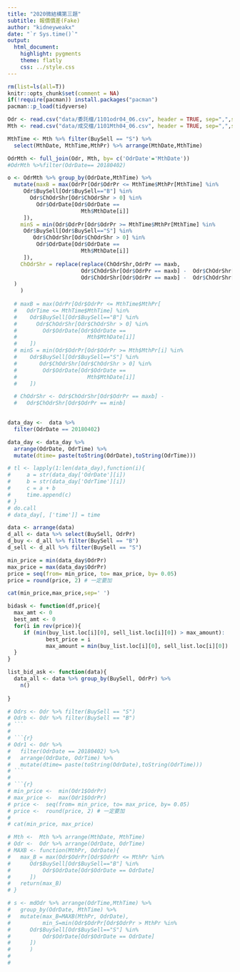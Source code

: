 ```yaml
---
title: "2020微結構第三題"
subtitle: 報價價差(Fake)
author: "kidneyweakx"
date: "`r Sys.time()`"
output:
  html_document:
    highlight: pygments
    theme: flatly
    css: ../style.css
---
```


```r
rm(list=ls(all=T))
knitr::opts_chunk$set(comment = NA)
if(!require(pacman)) install.packages("pacman")
pacman::p_load(tidyverse)
```

```r
Odr <- read.csv("data/委託檔/1101odr04_06.csv", header = TRUE, sep=",",stringsAsFactors = FALSE) %>% as_tibble()
Mth <- read.csv("data/成交檔/1101Mth04_06.csv", header = TRUE, sep=",",stringsAsFactors = FALSE) %>% as_tibble()
```

```r
MthTime <- Mth %>% filter(BuySell == "S") %>% 
  select(MthDate, MthTime,MthPr) %>% arrange(MthDate,MthTime)
```

```r
OdrMth <- full_join(Odr, Mth, by= c('OdrDate'='MthDate'))
#OdrMth %>%filter(OdrDate== 20180402)
```

```r
o <- OdrMth %>% group_by(OdrDate,MthTime) %>% 
  mutate(maxB = max(OdrPr[Odr$OdrPr <= MthTime$MthPr[MthTime] %in% 
     Odr$BuySell[Odr$BuySell=="B"] %in%
       Odr$ChOdrShr[Odr$ChOdrShr > 0] %in%
         Odr$OdrDate[Odr$OdrDate == 
                       Mth$MthDate[i]]
     ]),
    minS = min(Odr$OdrPr[Odr$OdrPr >= MthTime$MthPr[MthTime] %in% 
     Odr$BuySell[Odr$BuySell=="S"] %in%
        Odr$ChOdrShr[Odr$ChOdrShr > 0] %in%
         Odr$OdrDate[Odr$OdrDate == 
                       Mth$MthDate[i]]
     ]),
    ChOdrShr = replace(replace(ChOdrShr,OdrPr == maxb, 
                       Odr$ChOdrShr[Odr$OdrPr == maxb] -  Odr$ChOdrShr[Odr$OdrPr == minb]),OdrPr == minS,
                       Odr$ChOdrShr[Odr$OdrPr == maxb] -  Odr$ChOdrShr[Odr$OdrPr == minb]
  )
    )
    
  # maxB = max(OdrPr[Odr$OdrPr <= MthTime$MthPr[
  #   OdrTime <= MthTime$MthTime] %in% 
  #    Odr$BuySell[Odr$BuySell=="B"] %in%
  #      Odr$ChOdrShr[Odr$ChOdrShr > 0] %in%
  #        Odr$OdrDate[Odr$OdrDate == 
  #                      Mth$MthDate[i]]
  #    ])
  # minS = min(Odr$OdrPr[Odr$OdrPr >= Mth$MthPr[i] %in% 
  #    Odr$BuySell[Odr$BuySell=="S"] %in%
  #       Odr$ChOdrShr[Odr$ChOdrShr > 0] %in%
  #        Odr$OdrDate[Odr$OdrDate == 
  #                      Mth$MthDate[i]]
  #    ])

  # ChOdrShr <- Odr$ChOdrShr[Odr$OdrPr == maxb] -    
  #   Odr$ChOdrShr[Odr$OdrPr == minb]
  

```


```r
data_day <-  data %>% 
  filter(OdrDate == 20180402)
```

```r
data_day <- data_day %>% 
  arrange(OdrDate, OdrTime) %>% 
  mutate(dtime= paste(toString(OdrDate),toString(OdrTime)))

# tl <- lapply(1:len(data_day),function(i){
#     a = str(data_day['OdrDate'][i])
#     b = str(data_day['OdrTime'][i])
#     c = a + b
#     time.append(c)
# }  
# do.call
# data_day[, ['time']] = time
```

```r
data <- arrange(data)
d_all <- data %>% select(BuySell, OdrPr)
d_buy <- d_all %>% filter(BuySell == "B")
d_sell <- d_all %>% filter(BuySell == "S") 
```


```r
min_price = min(data_day$OdrPr)
max_price = max(data_day$OdrPr)
price = seq(from= min_price, to= max_price, by= 0.05)
price = round(price, 2) # 一定要加

cat(min_price,max_price,sep=' ')
```
```r
bidask <- function(df,price){
  max_amt <- 0
  best_amt <- 0
  for(i in rev(price)){
     if (min(buy_list.loc[i][0], sell_list.loc[i][0]) > max_amount):
            best_price = i
            max_amount = min(buy_list.loc[i][0], sell_list.loc[i][0])
  }
} 
```

```r
list_bid_ask <- function(data){
  data_all <- data %>% group_by(BuySell, OdrPr) %>% 
    n()
  
}
```

```r
# Odrs <- Odr %>% filter(BuySell == "S")
# Odrb <- Odr %>% filter(BuySell == "B")
# ```
# 
# ```{r}
# Odr1 <- Odr %>%
#   filter(OdrDate == 20180402) %>% 
#   arrange(OdrDate, OdrTime) %>% 
#   mutate(dtime= paste(toString(OdrDate),toString(OdrTime)))
# ```
# 
# ```{r}
# min_price <-  min(Odr1$OdrPr)
# max_price <-  max(Odr1$OdrPr)
# price <-  seq(from= min_price, to= max_price, by= 0.05)
# price <-  round(price, 2) # 一定要加
# 
# cat(min_price, max_price)
```



```r
# Mth <-  Mth %>% arrange(MthDate, MthTime)
# Odr <-  Odr %>% arrange(OdrDate, OdrTime)
# MAXB <- function(MthPr, OdrDate){
#   max_B = max(Odr$OdrPr[Odr$OdrPr <= MthPr %in% 
#      Odr$BuySell[Odr$BuySell=="B"] %in%
#          Odr$OdrDate[Odr$OdrDate == OdrDate]
#      ])
#   return(max_B)
# }
```


```r
# s <- mdOdr %>% arrange(OdrTime,MthTime) %>% 
#   group_by(OdrDate, MthTime) %>%
#   mutate(max_B=MAXB(MthPr, OdrDate),
#          min_S=min(Odr$OdrPr[Odr$OdrPr > MthPr %in% 
#      Odr$BuySell[Odr$BuySell=="S"] %in%
#          Odr$OdrDate[Odr$OdrDate == OdrDate]
#      ])
#      )
#   
#   
```




